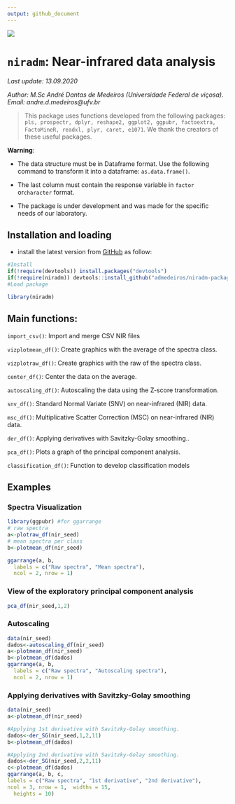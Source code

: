 ```yaml
---
output: github_document
---
```

![](https://raw.githubusercontent.com/admedeiros/niradm-package/master/logo/logo-02.png)

# `niradm`: Near-infrared data analysis
*Last update: 13.09.2020*

*Author: M.Sc André Dantas de Medeiros (Universidade Federal de viçosa). Email: andre.d.medeiros@ufv.br*

> This package uses functions developed from the following packages: `pls, prospectr, dplyr, reshape2, ggplot2, ggpubr, factoextra,  FactoMineR, readxl, plyr, caret, e1071`. We thank the creators of these useful packages.



**Warning**:

* The data structure must be in Dataframe format. Use the following command to transform it into a dataframe: `as.data.frame()`.

* The last column must contain the response variable in `factor` or` character` format.

* The package is under development and was made for the specific needs of our laboratory.
  

## Installation and loading
- install the latest version from [GitHub](https://github.com/admedeiros/niradm-package) as follow:
```r
#Install
if(!require(devtools)) install.packages("devtools")
if(!require(niradm)) devtools::install_github("admedeiros/niradm-package")
#Load package

library(niradm)
```
## Main functions:
`import_csv()`: Import and merge CSV NIR files

`vizplotmean_df()`: Create graphics with the average of the spectra class.

`vizplotraw_df()`: Create graphics with the raw of the spectra class.

`center_df()`: Center the data on the average.

`autoscaling_df()`: Autoscaling the data using the Z-score transformation.

`snv_df()`: Standard Normal Variate (SNV) on near-infrared (NIR) data.

`msc_df()`: Multiplicative Scatter Correction (MSC) on near-infrared (NIR) data.

`der_df()`: Applying derivatives with Savitzky-Golay smoothing..

`pca_df()`: Plots a graph of the principal component analysis.

`classification_df()`: Function to develop classification models


## Examples
### Spectra Visualization
```r
library(ggpubr) #for ggarrange
# raw spectra
a<-plotraw_df(nir_seed)
# mean spectra per class
b<-plotmean_df(nir_seed)

ggarrange(a, b,
  labels = c("Raw spectra", "Mean spectra"),
  ncol = 2, nrow = 1)
```


### View of the exploratory principal component analysis
```r
pca_df(nir_seed,1,2)
```

### Autoscaling
```r
data(nir_seed)
dados<-autoscaling_df(nir_seed)
a<-plotmean_df(nir_seed)
b<-plotmean_df(dados)
ggarrange(a, b,
  labels = c("Raw spectra", "Autoscaling spectra"),
  ncol = 2, nrow = 1)
```

### Applying derivatives with Savitzky-Golay smoothing
```r
data(nir_seed)
a<-plotmean_df(nir_seed)

#Applying 1st derivative with Savitzky-Golay smoothing.
dados<-der_SG(nir_seed,1,2,11)
b<-plotmean_df(dados)

#Applying 2nd derivative with Savitzky-Golay smoothing.
dados<-der_SG(nir_seed,2,2,11)
c<-plotmean_df(dados)
ggarrange(a, b, c, 
labels = c("Raw spectra", "1st derivative", "2nd derivative"),
ncol = 3, nrow = 1,  widths = 15,
  heights = 10)
```


